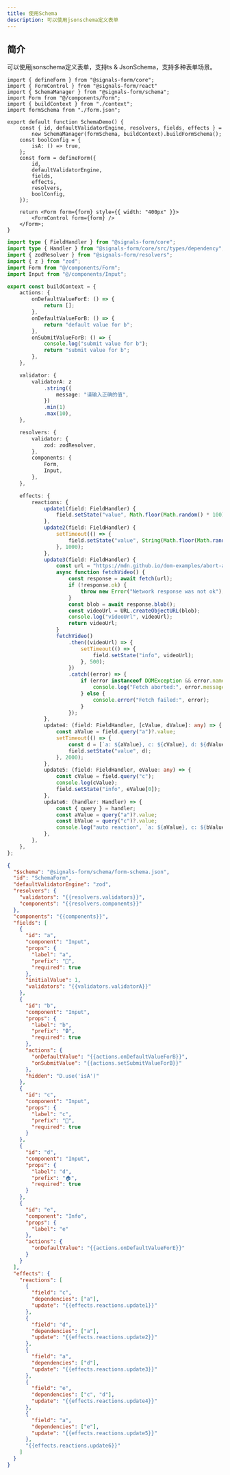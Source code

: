 ```yaml
---
title: 使用Schema
description: 可以使用jsonschema定义表单
---
```


## 简介
可以使用jsonschema定义表单，支持ts & JsonSchema，支持多种表单场景。


```tsx tab="App" title="src/App.tsx"
import { defineForm } from "@signals-form/core";
import { FormControl } from "@signals-form/react"
import { SchemaManager } from "@signals-form/schema";
import Form from "@/components/Form";
import { buildContext } from "./context";
import formSchema from "./form.json";

export default function SchemaDemo() {
	const { id, defaultValidatorEngine, resolvers, fields, effects } =
		new SchemaManager(formSchema, buildContext).buildFormSchema();
	const boolConfig = {
		isA: () => true,
	};
	const form = defineForm({
		id,
		defaultValidatorEngine,
		fields,
		effects,
		resolvers,
		boolConfig,
	});

	return <Form form={form} style={{ width: "400px" }}>
		<FormControl form={form} />
	</Form>;
}

```

```ts tab="Context" title="src/context.ts"
import type { FieldHandler } from "@signals-form/core";
import type { Handler } from "@signals-form/core/src/types/dependency";
import { zodResolver } from "@signals-form/resolvers";
import { z } from "zod";
import Form from "@/components/Form";
import Input from "@/components/Input";

export const buildContext = {
	actions: {
		onDefaultValueForE: () => {
			return [];
		},
		onDefaultValueForB: () => {
			return "default value for b";
		},
		onSubmitValueForB: () => {
			console.log("submit value for b");
			return "submit value for b";
		},
	},

	validator: {
		validatorA: z
			.string({
				message: "请输入正确的值",
			})
			.min(1)
			.max(10),
	},

	resolvers: {
		validator: {
			zod: zodResolver,
		},
		components: {
			Form,
			Input,
		},
	},

	effects: {
		reactions: {
			update1(field: FieldHandler) {
				field.setState("value", Math.floor(Math.random() * 100));
			},
			update2(field: FieldHandler) {
				setTimeout(() => {
					field.setState("value", String(Math.floor(Math.random() * 100)));
				}, 1000);
			},
			update3(field: FieldHandler) {
				const url = "https://mdn.github.io/dom-examples/abort-api/sintel.mp4";
				async function fetchVideo() {
					const response = await fetch(url);
					if (!response.ok) {
						throw new Error("Network response was not ok");
					}
					const blob = await response.blob();
					const videoUrl = URL.createObjectURL(blob);
					console.log("videoUrl", videoUrl);
					return videoUrl;
				}
				fetchVideo()
					.then((videoUrl) => {
						setTimeout(() => {
							field.setState("info", videoUrl);
						}, 500);
					})
					.catch((error) => {
						if (error instanceof DOMException && error.name === "AbortError") {
							console.log("Fetch aborted:", error.message);
						} else {
							console.error("Fetch failed:", error);
						}
					});
			},
			update4: (field: FieldHandler, [cValue, dValue]: any) => {
				const aValue = field.query("a")?.value;
				setTimeout(() => {
					const d = [`a: ${aValue}, c: ${cValue}, d: ${dValue}`];
					field.setState("value", d);
				}, 2000);
			},
			update5: (field: FieldHandler, eValue: any) => {
				const cValue = field.query("c");
				console.log(cValue);
				field.setState("info", eValue[0]);
			},
			update6: (handler: Handler) => {
				const { query } = handler;
				const aValue = query("a")?.value;
				const bValue = query("c")?.value;
				console.log("auto reaction", `a: ${aValue}, c: ${bValue}`);
			},
		},
	},
};
```

```json tab="Login" title="src/login.json"
{
  "$schema": "@signals-form/schema/form-schema.json",
  "id": "SchemaForm",
  "defaultValidatorEngine": "zod",
  "resolvers": {
    "validators": "{{resolvers.validators}}",
    "components": "{{resolvers.components}}"
  },
  "components": "{{components}}",
  "fields": [
    {
      "id": "a",
      "component": "Input",
      "props": {
        "label": "a",
        "prefix": "👤",
        "required": true
      },
      "initialValue": 1,
      "validators": "{{validators.validatorA}}"
    },
    {
      "id": "b",
      "component": "Input",
      "props": {
        "label": "b",
        "prefix": "🔒",
        "required": true
      },
      "actions": {
        "onDefaultValue": "{{actions.onDefaultValueForB}}",
        "onSubmitValue": "{{actions.setSubmitValueForB}}"
      },
      "hidden": "D.use('isA')"
    },
    {
      "id": "c",
      "component": "Input",
      "props": {
        "label": "c",
        "prefix": "🎂",
        "required": true
      }
    },
    {
      "id": "d",
      "component": "Input",
      "props": {
        "label": "d",
        "prefix": "🏠",
        "required": true
      }
    },
    {
      "id": "e",
      "component": "Info",
      "props": {
        "label": "e"
      },
      "actions": {
        "onDefaultValue": "{{actions.onDefaultValueForE}}"
      }
    }
  ],
  "effects": {
    "reactions": [
      {
        "field": "c",
        "dependencies": ["a"],
        "update": "{{effects.reactions.update1}}"
      },
      {
        "field": "d",
        "dependencies": ["a"],
        "update": "{{effects.reactions.update2}}"
      },
      {
        "field": "a",
        "dependencies": ["d"],
        "update": "{{effects.reactions.update3}}"
      },
      {
        "field": "e",
        "dependencies": ["c", "d"],
        "update": "{{effects.reactions.update4}}"
      },
      {
        "field": "a",
        "dependencies": ["e"],
        "update": "{{effects.reactions.update5}}"
      },
      "{{effects.reactions.update6}}"
    ]
  }
}

```
